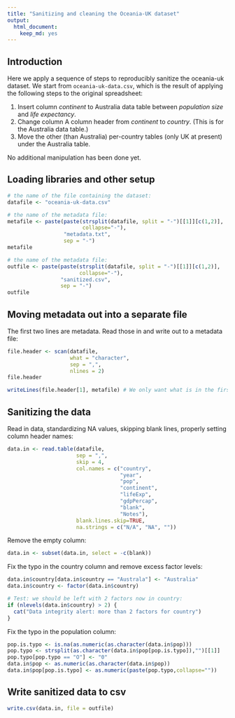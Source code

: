 ```yaml
---
title: "Sanitizing and cleaning the Oceania-UK dataset"
output:
  html_document:
    keep_md: yes
---
```


## Introduction

Here we apply a sequence of steps to reproducibly sanitize the oceania-uk dataset. We start from `oceania-uk-data.csv`, which is the result of applying the following steps to the original spreadsheet:

1. Insert column _continent_ to Australia data table between _population size_ and _life expectancy_.
2. Change column A column header from _continent_ to _country_. (This is for the Australia data table.)
3. Move the other (than Australia) per-country tables (only UK at present) under the Australia table.

No additional manipulation has been done yet.

## Loading libraries and other setup

```r
# the name of the file containing the dataset:
datafile <- "oceania-uk-data.csv"

# the name of the metadata file:
metafile <- paste(paste(strsplit(datafile, split = "-")[[1]][c(1,2)],
                        collapse="-"),
                  "metadata.txt",
                  sep = "-")
metafile

# the name of the metadata file:
outfile <- paste(paste(strsplit(datafile, split = "-")[[1]][c(1,2)],
                       collapse="-"),
                 "sanitized.csv",
                 sep = "-")
outfile
```

## Moving metadata out into a separate file

The first two lines are metadata. Read those in and write out to a metadata file:

```r
file.header <- scan(datafile, 
                    what = "character", 
                    sep = ",", 
                    nlines = 2)
file.header

writeLines(file.header[1], metafile) # We only want what is in the first cell
```

## Sanitizing the data

Read in data, standardizing NA values, skipping blank lines, properly setting column header names:

```r
data.in <- read.table(datafile, 
                      sep = ",", 
                      skip = 4, 
                      col.names = c("country", 
                                    "year", 
                                    "pop", 
                                    "continent", 
                                    "lifeExp", 
                                    "gdpPercap", 
                                    "blank", 
                                    "Notes"), 
                      blank.lines.skip=TRUE, 
                      na.strings = c("N/A", "NA", ""))
```

Remove the empty column:
```r
data.in <- subset(data.in, select = -c(blank))
```

Fix the typo in the country column and remove excess factor levels:
```r
data.in$country[data.in$country == "Australa"] <- "Australia"
data.in$country <- factor(data.in$country)

# Test: we should be left with 2 factors now in country:
if (nlevels(data.in$country) > 2) {
  cat("Data integrity alert: more than 2 factors for country")
}
```

Fix the typo in the population column:
```r
pop.is.typo <- is.na(as.numeric(as.character(data.in$pop)))
pop.typo <- strsplit(as.character(data.in$pop[pop.is.typo]),"")[[1]]
pop.typo[pop.typo == "O"] <- "0"
data.in$pop <- as.numeric(as.character(data.in$pop))
data.in$pop[pop.is.typo] <- as.numeric(paste(pop.typo,collapse=""))
```

## Write sanitized data to csv

```r
write.csv(data.in, file = outfile)
```
